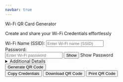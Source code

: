 ```yaml
---
navbar: true
---
```


```{=html}
<!-- Main container for the Wi-Fi QR Code Generator -->
<div class="main-container" id="maincontainer">
  <div class="card">
    <p class="card-title"><i class='fa fa-wifi'></i> Wi-Fi QR Card Generator</p>
    <p class="card-subtitle">Create and share your Wi-Fi Credentials effortlessly</p>
    
    <div class="form">
      <div class="form-group">
        <label for="wifi-name">Wi-Fi Name (SSID):</label>
        <input type="text" id="wifi-name" required placeholder="Enter Wi-Fi name (SSID)">
      </div>

      <div class="form-group">
        <label for="wifi-password">Password:</label>
        <div class="password-container">
          <input type="password" id="wifi-password" placeholder="Enter Wi-Fi password">
          <button type="button" id="toggle-password">
            <span id="password-icon">Show</span>
          </button>
          <span class="tooltip">Show Password</span>
        </div>
      </div>

      <details class="additional-details">
        <summary>Additional Details</summary>

        <div class="form-group">
          <label for="encryption-type">Encryption Type:</label>
          <select id="encryption-type">
            <option value="WPA">WPA/WPA2/WPA3</option>
            <option value="WPA2-EAP">WPA2-EAP</option>
            <option value="WEP">WEP</option>
            <option value="None">None</option>
          </select>
        </div>

        <div class="form-group">
          <label><span>Is Hidden?</span> <input type="checkbox" id="hidden"></label>
        </div>

        <div class="form-group">
          <label>Add Logo (Optional):</label>
          <input type="text" id="wifi-logo-webaddress" placeholder="Paste logo URL (e.g. https://example.com/logo.png)">
          <div class="or-separator">OR</div>
          <input type="file" id="wifi-logo-upload" accept="image/*">
        </div>
      </details>

      <button id="generate-btn" class="btn primary">Generate QR Code</button>
    </div>

    <div id="print-qr-container" class="print-qr-container">
      <div id="qr-container" class="qr-container"></div>
    </div>

    <div class="actions">
      <button id="copy-btn" class="btn secondary">Copy Credentials</button>
      <button id="download-btn" class="btn secondary">Download QR Code</button>
      <button id="print-btn" class="btn secondary">Print QR Code</button>
    </div>
  </div>
</div>

<!-- Load JS libraries -->
 <script src="assets/js/scripts.js"></script> <!-- Our custom JS -->
<script src="https://cdn.jsdelivr.net/npm/qr-code-styling@1.5.0/lib/qr-code-styling.min.js"></script> <!-- Add qr-code-styling library -->
<script src="https://cdnjs.cloudflare.com/ajax/libs/font-awesome/6.7.2/js/all.min.js" loading="lazy"></script> <!-- Font Awesome Icons -->
```